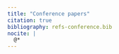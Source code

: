 ```yaml
---
title: "Conference papers"
citation: true
bibliography: refs-conference.bib
nocite: |
  @*
---
```


::: {#refs}
:::
